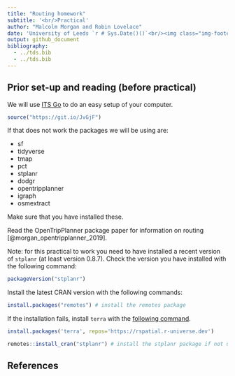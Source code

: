 ```yaml
---
title: "Routing homework"
subtitle: '<br/>Practical'
author: "Malcolm Morgan and Robin Lovelace"
date: 'University of Leeds `r # Sys.Date()()`<br/><img class="img-footer" alt="" src="https://comms.leeds.ac.uk/wp-content/themes/toolkit-wordpress-theme/img/logo.png">'
output: github_document
bibliography: 
  - ../tds.bib
  - ../tds.bib
---
```


## Prior set-up and reading (before practical)

We will use [ITS Go](https://github.com/ITSLeeds/go) to do an easy setup of your computer.

```r
source("https://git.io/JvGjF")
```

If that does not work the packages we will be using are:

* sf
* tidyverse
* tmap
* pct
* stplanr
* dodgr
* opentripplanner
* igraph
* osmextract

Make sure that you have installed these.

Read the OpenTripPlanner package paper for information on routing [@morgan_opentripplanner_2019].



Note: for this practical to work you need to have installed a recent version of `stplanr` (at least version 0.8.7).
Check the version you have installed with the following command:

```r
packageVersion("stplanr")
```

Install the latest CRAN version with the following commands:

```r
install.packages("remotes") # install the remotes package
```

If the installation fails, install `terra` with the [following command](https://github.com/rspatial/terra/).

```r
install.packages('terra', repos='https://rspatial.r-universe.dev')
```


```r
remotes::install_cran("stplanr") # install the stplanr package if not up-to-date
```





## References


